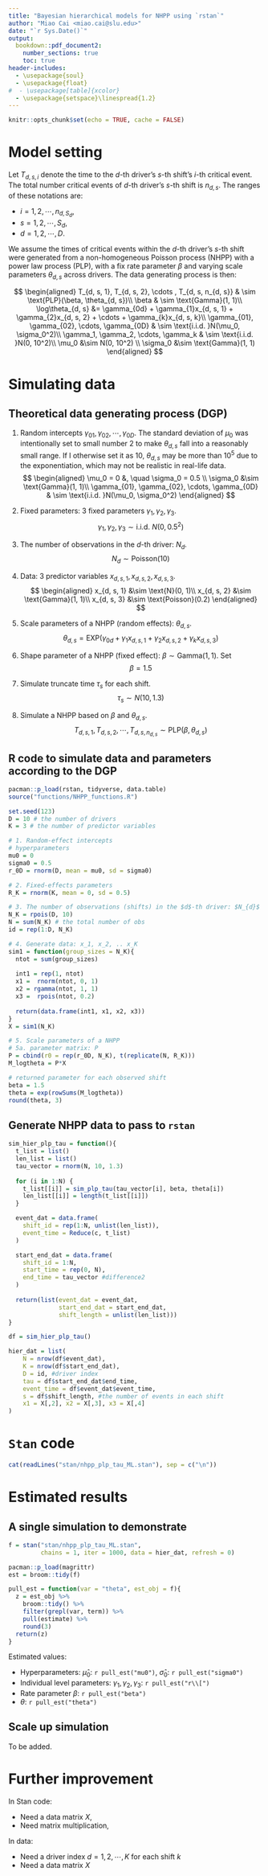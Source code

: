 ```yaml
---
title: "Bayesian hierarchical models for NHPP using `rstan`"
author: "Miao Cai <miao.cai@slu.edu>"
date: "`r Sys.Date()`"
output:
  bookdown::pdf_document2: 
    number_sections: true
    toc: true
header-includes:
  - \usepackage{soul}
  - \usepackage{float}
#  - \usepackage[table]{xcolor}
  - \usepackage{setspace}\linespread{1.2}
---
```


```r
knitr::opts_chunk$set(echo = TRUE, cache = FALSE)
```

\clearpage
# Model setting

Let $T_{d, s, i}$ denote the time to the $d$-th driver's $s$-th shift's $i$-th critical event. The total number critical events of $d$-th driver's $s$-th shift is $n_{d,s}$. The ranges of these notations are:

- $i = 1, 2, \cdots, n_{d, S_d}$,
- $s = 1, 2, \cdots, S_d$,
- $d = 1, 2, \cdots, D$.

We assume the times of critical events within the $d$-th driver's  $s$-th shift were generated from a non-homogeneous Poisson process (NHPP) with a power law process (PLP), with a fix rate parameter $\beta$ and varying scale parameters $\theta_{d, s}$ across drivers. The data generating process is then:

$$
\begin{aligned}
T_{d, s, 1}, T_{d, s, 2}, \cdots , T_{d, s, n_{d, s}} & \sim \text{PLP}(\beta, \theta_{d, s})\\
\beta & \sim \text{Gamma}(1, 1)\\
\log\theta_{d, s} &= \gamma_{0d} + \gamma_{1}x_{d, s, 1} + \gamma_{2}x_{d, s, 2} + \cdots + \gamma_{k}x_{d, s, k}\\
\gamma_{01}, \gamma_{02}, \cdots, \gamma_{0D} & \sim \text{i.i.d. }N(\mu_0, \sigma_0^2)\\
\gamma_1, \gamma_2, \cdots, \gamma_k & \sim \text{i.i.d. }N(0, 10^2)\\
\mu_0 &\sim N(0, 10^2) \\
\sigma_0 &\sim \text{Gamma}(1, 1)
\end{aligned}
$$

\clearpage
# Simulating data

## Theoretical data generating process (DGP)

1. Random intercepts $\gamma_{01}, \gamma_{02}, \cdots, \gamma_{0D}$. The standard deviation of $\mu_0$ was intentionally set to small number 2 to make $\theta_{d, s}$ fall into a reasonably small range. If I otherwise set it as 10,  $\theta_{d, s}$ may be more than $10^5$ due to the exponentiation, which may not be realistic in real-life data.
$$
\begin{aligned}
\mu_0 = 0 &, \quad \sigma_0 = 0.5 \\
\sigma_0 &\sim \text{Gamma}(1, 1)\\
\gamma_{01}, \gamma_{02}, \cdots, \gamma_{0D} & \sim \text{i.i.d. }N(\mu_0, \sigma_0^2)
\end{aligned}
$$

2. Fixed parameters: 3 fixed parameters $\gamma_1, \gamma_2, \gamma_3$. $$\gamma_1, \gamma_2, \gamma_3 \sim \text{i.i.d. }N(0, 0.5^2)$$

3. The number of observations in the $d$-th driver: $N_{d}$. $$N_{d} \sim \text{Poisson}(10)$$

4. Data: 3 predictor variables $x_{d, s, 1}, x_{d, s, 2}, x_{d, s, 3}$.
$$
\begin{aligned}
x_{d, s, 1} &\sim \text{N}(0, 1)\\
x_{d, s, 2} &\sim \text{Gamma}(1, 1)\\
x_{d, s, 3} &\sim \text{Poisson}(0.2)
\end{aligned}
$$

5. Scale parameters of a NHPP (random effects): $\theta_{d, s}$.
$$
\theta_{d, s} = \text{EXP}(\gamma_{0d} + \gamma_{1}x_{d, s, 1} + \gamma_{2}x_{d, s, 2} + \gamma_{k}x_{d, s, 3})
$$

6. Shape parameter of a NHPP (fixed effect): $\beta  \sim \text{Gamma}(1, 1)$. Set $$\beta = 1.5$$

7. Simulate truncate time $\tau_s$ for each shift. $$\tau_s \sim N(10, 1.3)$$

8. Simulate a NHPP based on $\beta$ and $\theta_{d, s}$. $$T_{d, s, 1}, T_{d, s, 2}, \cdots , T_{d, s, n_{d, s}} \sim \text{PLP}(\beta, \theta_{d, s})$$

\clearpage
\singlespacing
## R code to simulate data and parameters according to the DGP
```r
pacman::p_load(rstan, tidyverse, data.table)
source("functions/NHPP_functions.R")

set.seed(123)
D = 10 # the number of drivers
K = 3 # the number of predictor variables

# 1. Random-effect intercepts
# hyperparameters
mu0 = 0
sigma0 = 0.5
r_0D = rnorm(D, mean = mu0, sd = sigma0)

# 2. Fixed-effects parameters
R_K = rnorm(K, mean = 0, sd = 0.5)

# 3. The number of observations (shifts) in the $d$-th driver: $N_{d}$
N_K = rpois(D, 10)
N = sum(N_K) # the total number of obs
id = rep(1:D, N_K)

# 4. Generate data: x_1, x_2, .. x_K
sim1 = function(group_sizes = N_K){
  ntot = sum(group_sizes)
  
  int1 = rep(1, ntot)
  x1 =  rnorm(ntot, 0, 1)
  x2 = rgamma(ntot, 1, 1)
  x3 =  rpois(ntot, 0.2)
  
  return(data.frame(int1, x1, x2, x3))
}
X = sim1(N_K)

# 5. Scale parameters of a NHPP
# 5a. parameter matrix: P
P = cbind(r0 = rep(r_0D, N_K), t(replicate(N, R_K)))
M_logtheta = P*X

# returned parameter for each observed shift
beta = 1.5
theta = exp(rowSums(M_logtheta))
round(theta, 3)
```

## Generate NHPP data to pass to `rstan`

```r
sim_hier_plp_tau = function(){
  t_list = list()
  len_list = list()
  tau_vector = rnorm(N, 10, 1.3)
  
  for (i in 1:N) {
    t_list[[i]] = sim_plp_tau(tau_vector[i], beta, theta[i])
    len_list[[i]] = length(t_list[[i]])
  }

  event_dat = data.frame(
    shift_id = rep(1:N, unlist(len_list)),
    event_time = Reduce(c, t_list)
  )

  start_end_dat = data.frame(
    shift_id = 1:N,
    start_time = rep(0, N),
    end_time = tau_vector #difference2
  )
  
  return(list(event_dat = event_dat,
              start_end_dat = start_end_dat,
              shift_length = unlist(len_list)))
}

df = sim_hier_plp_tau()

hier_dat = list(
    N = nrow(df$event_dat),
    K = nrow(df$start_end_dat),
    D = id, #driver index
    tau = df$start_end_dat$end_time,
    event_time = df$event_dat$event_time,
    s = df$shift_length, #the number of events in each shift
    x1 = X[,2], x2 = X[,3], x3 = X[,4]
)
```

\clearpage

# `Stan` code

```r
cat(readLines("stan/nhpp_plp_tau_ML.stan"), sep = c("\n"))
```


# Estimated results
## A single simulation to demonstrate

```r
f = stan("stan/nhpp_plp_tau_ML.stan",
         chains = 1, iter = 1000, data = hier_dat, refresh = 0)
```

```r
pacman::p_load(magrittr)
est = broom::tidy(f)

pull_est = function(var = "theta", est_obj = f){
  z = est_obj %>% 
    broom::tidy() %>% 
    filter(grepl(var, term)) %>% 
    pull(estimate) %>% 
    round(3)
  return(z)
}
```
\doublespacing

Estimated values: 

- Hyperparameters: $\hat{\mu}_0$: `r pull_est("mu0")`, $\hat{\sigma}_0$: `r pull_est("sigma0")`
- Individual level parameters: $\gamma_1, \gamma_2, \gamma_3$: `r pull_est("r\\[")`
- Rate parameter $\beta$: `r pull_est("beta")`
- $\theta$: `r pull_est("theta")`

## Scale up simulation

To be added.

\clearpage
# Further improvement

In Stan code:

- Need a data matrix $X$,
- Need matrix multiplication,

In data:

- Need a driver index $d = 1, 2, \cdots, K$ for each shift $k$
- Need a data matrix $X$
